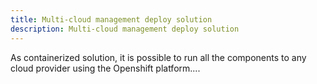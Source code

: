```yaml
---
title: Multi-cloud management deploy solution
description: Multi-cloud management deploy solution
---
```


As containerized solution, it is possible to run all the components to any cloud provider using the Openshift platform....